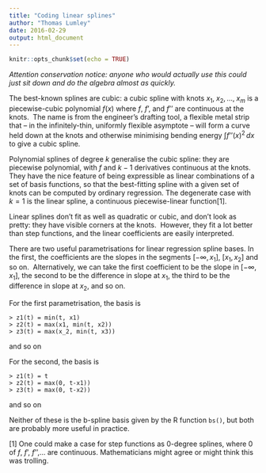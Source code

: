 ```yaml
---
title: "Coding linear splines"
author: "Thomas Lumley"
date: 2016-02-29
output: html_document
---
```


```r
knitr::opts_chunk$set(echo = TRUE)
```

_Attention conservation notice: anyone who would actually use this could just sit down and do the algebra almost as quickly._

The best-known splines are cubic: a cubic spline with knots $x_1,\;x_2,\dots,\;x_m$ is a piecewise-cubic polynomial $f(x)$ where $f$, $f’$, and $f’’$ are continuous at the knots.  The name is from the engineer’s drafting tool, a flexible metal strip that -- in the infinitely-thin, uniformly flexible asymptote -- will form a curve held down at the knots and otherwise minimising bending energy $\int f’’(x)^2\,dx$ to give a cubic spline.

Polynomial splines of degree $k$ generalise the cubic spline: they are piecewise polynomial, with $f$ and $k-1$ derivatives continuous at the knots. They have the nice feature of being expressible as linear combinations of a set of basis functions, so that the best-fitting spline with a given set of knots can be computed by ordinary regression. The degenerate case with $k=1$ is the linear spline, a continuous piecewise-linear function[1].

Linear splines don’t fit as well as quadratic or cubic, and don’t look as pretty: they have visible corners at the knots.  However, they fit a lot better than step functions, and the linear coefficients are easily interpreted. 

There are two useful parametrisations for linear regression spline bases. In the first, the coefficients are the slopes in the segments $[-\infty,\,x_1]$, $[x_1,x_2]$ and so on.  Alternatively, we can take the first coefficient to be the slope in $[-\infty, x_1]$, the second to be the difference in slope at $x_1$, the third to be the difference in slope at $x_2$, and so on. 

For the first parametrisation, the basis is

```
> z1(t) = min(t, x1)  
> z2(t) = max(x1, min(t, x2))  
> z3(t) = max(x_2, min(t, x3))  
```

and so on

For the second, the basis is

```
> z1(t) = t  
> z2(t) = max(0, t-x1))  
> z3(t) = max(0, t-x2))  
```

and so on

Neither of these is the b-spline basis given by the R function `bs()`, but both are probably more useful in practice. 

  

[1] One could make a case for step functions as 0-degree splines, where 0 of $f$, $f’$, $f’’$,$\dots$ are continuous. Mathematicians might agree or might think this was trolling. 